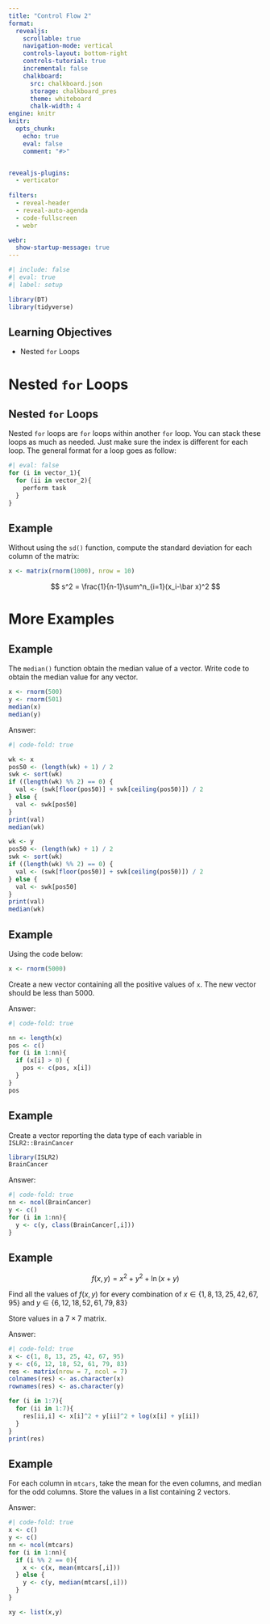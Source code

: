 ```yaml
---
title: "Control Flow 2"
format:
  revealjs:
    scrollable: true
    navigation-mode: vertical
    controls-layout: bottom-right
    controls-tutorial: true
    incremental: false 
    chalkboard:
      src: chalkboard.json
      storage: chalkboard_pres
      theme: whiteboard
      chalk-width: 4
engine: knitr
knitr:
  opts_chunk: 
    echo: true
    eval: false
    comment: "#>" 


revealjs-plugins:
  - verticator
  
filters: 
  - reveal-header
  - reveal-auto-agenda
  - code-fullscreen
  - webr

webr: 
  show-startup-message: true
---
```


```r
#| include: false
#| eval: true
#| label: setup

library(DT)
library(tidyverse)
```

## Learning Objectives

- Nested `for` Loops

# Nested `for` Loops

## Nested `for` Loops

Nested `for` loops are `for` loops within another `for` loop. You can stack these loops as much as needed. Just make sure the index is different for each loop. The general format for a loop goes as follow:

```r
#| eval: false
for (i in vector_1){
  for (ii in vector_2){
    perform task
  }
}
```

## Example

Without using the `sd()` function, compute the standard deviation for each column of the matrix:

```r
x <- matrix(rnorm(1000), nrow = 10)
```

$$
s^2 = \frac{1}{n-1}\sum^n_{i=1}(x_i-\bar x)^2
$$




# More Examples

## Example

The `median()` function obtain the median value of a vector. Write code to obtain the median value for any vector.

```r
x <- rnorm(500)
y <- rnorm(501)
median(x)
median(y)
```

Answer:

```r
#| code-fold: true

wk <- x 
pos50 <- (length(wk) + 1) / 2
swk <- sort(wk)
if ((length(wk) %% 2) == 0) {
  val <- (swk[floor(pos50)] + swk[ceiling(pos50)]) / 2
} else {
  val <- swk[pos50]
}
print(val)
median(wk)

wk <- y 
pos50 <- (length(wk) + 1) / 2
swk <- sort(wk)
if ((length(wk) %% 2) == 0) {
  val <- (swk[floor(pos50)] + swk[ceiling(pos50)]) / 2
} else {
  val <- swk[pos50]
}
print(val)
median(wk)

```




## Example

Using the code below:

```r
x <- rnorm(5000)
```

Create a new vector containing all the positive values of `x`. The new vector should be less than 5000.

Answer:

```r
#| code-fold: true

nn <- length(x)
pos <- c()
for (i in 1:nn){
  if (x[i] > 0) {
    pos <- c(pos, x[i])
  }
}
pos
```

## Example

Create a vector reporting the data type of each variable in `ISLR2::BrainCancer` 

```r
library(ISLR2)
BrainCancer
```

Answer:

```r
#| code-fold: true
nn <- ncol(BrainCancer)
y <- c()
for (i in 1:nn){
  y <- c(y, class(BrainCancer[,i]))
}

```


## Example

$$
f(x,y) = x^2 + y^2 + \ln(x+y)
$$

Find all the values of $f(x,y)$ for every combination of $x \in \{1, 8, 13, 25, 42, 67, 95\}$ and $y \in \{6, 12, 18, 52, 61, 79, 83\}$

Store values in a $7\times 7$ matrix.

Answer:

```r
#| code-fold: true
x <- c(1, 8, 13, 25, 42, 67, 95)
y <- c(6, 12, 18, 52, 61, 79, 83)
res <- matrix(nrow = 7, ncol = 7)
colnames(res) <- as.character(x)
rownames(res) <- as.character(y)

for (i in 1:7){
  for (ii in 1:7){
    res[ii,i] <- x[i]^2 + y[ii]^2 + log(x[i] + y[ii])
  }
}
print(res)

```



## Example

For each column in `mtcars`, take the mean for the even columns, and median for the odd columns. Store the values in a list containing 2 vectors.

Answer:

```r
#| code-fold: true
x <- c()
y <- c()
nn <- ncol(mtcars)
for (i in 1:nn){
  if (i %% 2 == 0){
    x <- c(x, mean(mtcars[,i]))
  } else {
    y <- c(y, median(mtcars[,i]))
  }
}

xy <- list(x,y)

```


